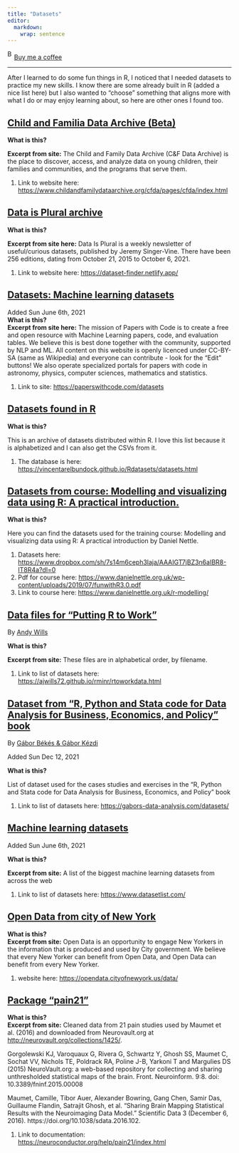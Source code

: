 ```yaml
---
title: "Datasets"
editor: 
  markdown: 
    wrap: sentence
---
```


<link href="https://fonts.googleapis.com/css?family=Cookie" rel="stylesheet"><a class="bmc-button" target="_blank" href="https://www.buymeacoffee.com/JoscelinRocha">![Buy me a coffee](https://cdn.buymeacoffee.com/buttons/bmc-new-btn-logo.svg){alt="Buy me a coffee" width="15" height="21"}Buy me a coffee</a>

------------------------------------------------------------------------

After I learned to do some fun things in R, I noticed that I needed datasets to practice my new skills.
I know there are some already built in R (added a nice list here) but I also wanted to "choose" something that aligns more with what I do or may enjoy learning about, so here are other ones I found too.

## [Child and Familia Data Archive (Beta)](https://www.childandfamilydataarchive.org/cfda/pages/cfda/index.html;jsessionid=5F851109CAC306B544741D5B55CC276F)

**What is this?**

**Excerpt from site:** The Child and Family Data Archive (C&F Data Archive) is the place to discover, access, and analyze data on young children, their families and communities, and the programs that serve them.

1.  Link to website here: <https://www.childandfamilydataarchive.org/cfda/pages/cfda/index.html>

## [Data is Plural archive](https://dataset-finder.netlify.app/)

**What is this?**

**Excerpt from site here:** Data Is Plural is a weekly newsletter of useful/curious datasets, published by Jeremy Singer-Vine.
There have been 256 editions, dating from October 21, 2015 to October 6, 2021.

1.  Link to website here: <https://dataset-finder.netlify.app/>

## [Datasets: Machine learning datasets](https://paperswithcode.com/datasets)

Added Sun June 6th, 2021\
**What is this?**\
**Excerpt from site here:** The mission of Papers with Code is to create a free and open resource with Machine Learning papers, code, and evaluation tables.
We believe this is best done together with the community, supported by NLP and ML.
All content on this website is openly licenced under CC-BY-SA (same as Wikipedia) and everyone can contribute - look for the "Edit" buttons!
We also operate specialized portals for papers with code in astronomy, physics, computer sciences, mathematics and statistics.

1.  Link to site: <https://paperswithcode.com/datasets>

## [Datasets found in R](https://vincentarelbundock.github.io/Rdatasets/datasets.html)

**What is this?**

This is an archive of datasets distributed within R.
I love this list because it is alphabetized and I can also get the CSVs from it.

1.  The database is here: <https://vincentarelbundock.github.io/Rdatasets/datasets.html>

## [Datasets from course: Modelling and visualizing data using R: A practical introduction.](https://www.dropbox.com/sh/7s14m6ceph3laja/AAAIGT7jBZ3n6aIBR8-IT8R4a?dl=0)

**What is this?**

Here you can find the datasets used for the training course: Modelling and visualizing data using R: A practical introduction by Daniel Nettle.

1.  Datasets here: <https://www.dropbox.com/sh/7s14m6ceph3laja/AAAIGT7jBZ3n6aIBR8-IT8R4a?dl=0>
2.  Pdf for course here: <https://www.danielnettle.org.uk/wp-content/uploads/2019/07/funwithR3.0.pdf>
3.  Link to course here: <https://www.danielnettle.org.uk/r-modelling/>

## [Data files for "Putting R to Work"](https://ajwills72.github.io/rminr/rtoworkdata.html)

By [Andy Wills](https://ajwills72.github.io/rminr/rtoworkdata.html)

**What is this?**

**Excerpt from site:** These files are in alphabetical order, by filename.

1.  Link to list of datasets here: <https://ajwills72.github.io/rminr/rtoworkdata.html>

## [Dataset from "R, Python and Stata code for Data Analysis for Business, Economics, and Policy" book](https://gabors-data-analysis.com/datasets/)

By [Gábor Békés & Gábor Kézdi](https://gabors-data-analysis.com/datasets/)

Added Sun Dec 12, 2021

**What is this?**

List of dataset used for the cases studies and exercises in the "R, Python and Stata code for Data Analysis for Business, Economics, and Policy" book

1.  Link to list of datasets here: <https://gabors-data-analysis.com/datasets/>

## [Machine learning datasets](https://www.datasetlist.com/)

Added Sun June 6th, 2021

**What is this?**

**Excerpt from site:** A list of the biggest machine learning datasets from across the web

1.  Link to list of datasets here: <https://www.datasetlist.com/>

## [Open Data from city of New York](https://opendata.cityofnewyork.us/data/)

**What is this?**\
**Excerpt from site:** Open Data is an opportunity to engage New Yorkers in the information that is produced and used by City government.
We believe that every New Yorker can benefit from Open Data, and Open Data can benefit from every New Yorker.

1.  website here: <https://opendata.cityofnewyork.us/data/>

## [Package "pain21"](https://neuroconductor.org/help/pain21/index.html)

**What is this?**\
**Excerpt from site:** Cleaned data from 21 pain studies used by Maumet et al. (2016) and downloaded from Neurovault.org at <http://neurovault.org/collections/1425/>.

Gorgolewski KJ, Varoquaux G, Rivera G, Schwartz Y, Ghosh SS, Maumet C, Sochat VV, Nichols TE, Poldrack RA, Poline J-B, Yarkoni T and Margulies DS (2015) NeuroVault.org: a web-based repository for collecting and sharing unthresholded statistical maps of the brain.
Front.
Neuroinform.
9:8.
doi: 10.3389/fninf.2015.00008

Maumet, Camille, Tibor Auer, Alexander Bowring, Gang Chen, Samir Das, Guillaume Flandin, Satrajit Ghosh, et al. "Sharing Brain Mapping Statistical Results with the Neuroimaging Data Model." Scientific Data 3 (December 6, 2016).
https://doi.org/10.1038/sdata.2016.102.

1.  Link to documentation: <https://neuroconductor.org/help/pain21/index.html>

